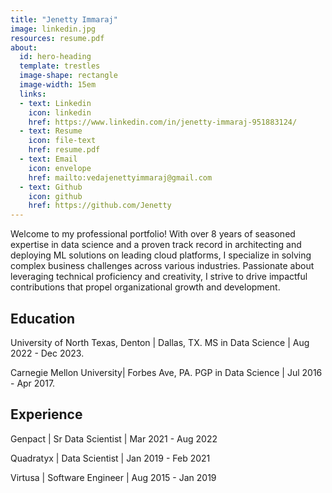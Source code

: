 ---
title: "Jenetty Immaraj"
image: linkedin.jpg
resources: resume.pdf
about: 
  id: hero-heading
  template: trestles
  image-shape: rectangle
  image-width: 15em
  links:
  - text: Linkedin
    icon: linkedin
    href: https://www.linkedin.com/in/jenetty-immaraj-951883124/
  - text: Resume
    icon: file-text
    href: resume.pdf
  - text: Email
    icon: envelope
    href: mailto:vedajenettyimmaraj@gmail.com
  - text: Github
    icon: github
    href: https://github.com/Jenetty
---


:::{#hero-heading}

Welcome to my professional portfolio! With over 8 years of seasoned expertise in data science and a proven track record in architecting and deploying ML solutions on leading cloud platforms, I specialize in solving complex business challenges across various industries. Passionate about leveraging technical proficiency and creativity, I strive to drive impactful contributions that propel organizational growth and development.

## Education

University of North Texas, Denton | Dallas, TX.
MS in Data Science | Aug 2022 - Dec 2023.

Carnegie Mellon University| Forbes Ave, PA.
PGP in Data Science | Jul 2016 - Apr 2017.

## Experience

Genpact | Sr Data Scientist | Mar 2021 - Aug 2022

Quadratyx | Data Scientist | Jan 2019 - Feb 2021

Virtusa | Software Engineer | Aug 2015 - Jan 2019

:::


